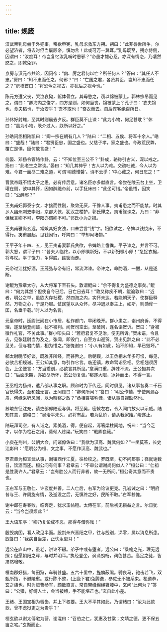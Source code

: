 ```yaml
---
---
---
```

title: 规箴
---


汉武帝乳母尝于外犯事，帝欲申宪，乳母求救东方朔。朔曰：“此非唇舌所争，尔必望济者，将去时但当屡顾帝，慎勿言！此或可万一冀耳。”乳母既至，朔亦侍侧，因谓曰：“汝痴耳！帝岂复忆汝乳哺时恩邪？”帝虽才雄心忍，亦深有情恋，乃凄然愍之，即敕免罪。

京房与汉元帝共论，因问帝：“幽、厉之君何以亡？所任何人？”答曰：“其任人不忠。”房曰：“知不忠而任之，何邪？”曰：“亡国之君，各贤其臣，岂知不忠而任之？”房稽首曰：“将恐今之视古，亦犹后之视今也。”

陈元方遭父丧，哭泣哀恸，躯体骨立。其母愍之，窃以锦被蒙上。郭林宗吊而见之，谓曰：“卿海内之俊才，四方是则，如何当丧，锦被蒙上？孔子曰：‘衣夫锦也，食夫稻也，于汝安乎？’吾不取也！”奋衣而去。自后宾客绝百所日。

孙休好射雉，至其时则晨去夕反。群臣莫不止谏：“此为小物，何足甚耽？”休曰：“虽为小物，耿介过人，朕所以好之。”

孙皓问丞相陆凯曰：“卿一宗在朝有几人？”陆曰：“二相、五侯、将军十余人。”皓曰：“盛哉！”陆曰：“君贤臣忠，国之盛也。父慈子孝，家之盛也。今政荒民弊，覆亡是惧，臣何敢言盛！”

何晏、邓扬令管辂作卦，云：“不知位至三公不？”卦成，辂称引古义，深以戒之。扬曰：“此老生之常谈。”晏曰：“知几其神乎！古人以为难。交疏吐诚，今人以为难。今君一面尽二难之道，可谓‘明德惟馨’。诗不云乎：‘中心藏之，何日忘之！’”

晋武帝既不悟太子之愚，必有传后意。诸名臣亦多献直言。帝尝在陵云台上坐，卫瓘在侧，欲申其怀，因如醉跪帝前，以手抚床曰：“此坐可惜。”帝虽悟，因笑曰：“公醉邪？”

王夷甫妇郭泰宁女，才拙而性刚，聚敛无厌，干豫人事。夷甫患之而不能禁。时其乡人幽州刺史李阳，京都大侠，犹汉之楼护，郭氏惮之。夷甫骤谏之，乃曰：“非但我言卿不可，李阳亦谓卿不可。”郭氏小为之损。

王夷甫雅尚玄远，常嫉其妇贪浊，口未尝言“钱”字。妇欲试之，令婢以钱绕床，不得行。夷甫晨起，见钱阂行，呼婢曰：“举却阿堵物。”

王平子年十四、五，见王夷甫妻郭氏贪欲，令婢路上儋粪。平子谏之，并言不可。郭大怒，谓平子曰：“昔夫人临终，以小郎嘱新妇，不以新妇嘱小郎！”急捉衣裾，将与杖。平子饶力，争得脱，踰窗而走。

元帝过江犹好酒，王茂弘与帝有旧，常流涕谏。帝许之，命酌酒，一酣，从是遂断。

谢鲲为豫章太守，从大将军下至石头。敦谓鲲曰：“余不得复为盛德之事矣。”鲲曰：“何为其然？但使自今已后，日亡日去耳！”敦又称疾不朝，鲲谕敦曰：“近者，明公之举，虽欲大存社稷，然四海之内，实怀未达。若能朝天子，使群臣释然，万物之心，于是乃服。仗民望以从众怀，尽冲退以奉主上，如斯，则勋侔一匡，名垂千载。”时人以为名言。

元皇帝时，廷尉张闿在小市居，私作都门，早闭晚开。群小患之，诣州府诉，不得理，遂至檛登闻鼓，犹不被判。闻贺司空出，至破冈，连名诣贺诉。贺曰：“身被徵作礼官，不关此事。”群小叩头曰：“若府君复不见治，便无所诉。”贺未语，令且去，见张廷尉当为及之。张闻，即毁门，自至方山迎贺。贺出见辞之曰：“此不必见关，但与君门情，相为惜之。”张愧谢曰：“小人有如此，始不即知，早已毁坏。”

郗太尉晚节好谈，既雅非所经，而甚矜之。后朝觐，以王丞相末年多可恨，每见，必欲苦相规诫。王公知其意，每引作它言。临还镇，故命驾诣丞相。丞相翘须厉色，上坐便言：“方当乖别，必欲言其所见。”意满口重，辞殊不流。王公摄其次曰：“后面未期，亦欲尽所怀，愿公勿复谈。”郗遂大瞋，冰衿而出，不得一言。

王丞相为扬州，遣八部从事之职。顾和时为下传还，同时俱见。诸从事各奏二千石官长得失，至和独无言。王问顾曰：“卿何所闻？”答曰：“明公作辅，宁使网漏吞舟，何缘采听风闻，以为察察之政？”丞相咨嗟称佳，诸从事自视缺然也。

苏峻东征沈充，请吏部郎陆迈与俱。将至吴，密敕左右，令入阊门放火以示威。陆知其意，谓峻曰：“吴治平未久，必将有乱。若为乱阶，请从我家始。”峻遂止。

陆玩拜司空，有人诣之，索美酒，得，便自起，泻箸梁柱间地，祝曰：“当今乏才，以尔为柱石之用，莫倾人栋梁。”玩笑曰：“戢卿良箴。”

小庾在荆州，公朝大会，问诸僚佐曰：“我欲为汉高、魏武何如？”一坐莫答，长史江虨曰：“愿明公为桓、文之事，不愿作汉高、魏武也。”

罗君章为桓宣武从事，谢镇西作江夏，往检校之。罗既至，初不问郡事；径就谢数日，饮酒而还。桓公问有何事？君章云：“不审公谓谢尚何似人？”桓公曰：“仁祖是胜我许人。”君章云：“岂有胜公人而行非者，故一无所问。”桓公奇其意而不责也。

王右军与王敬仁、许玄度并善。二人亡后，右军为论议更克。孔岩诫之曰：“明府昔与王、许周旋有情，及逝没之后，无慎终之好，民所不取。”右军甚愧。

谢中郎在寿春败，临奔走，犹求玉帖镫。太傅在军，前后初无损益之言。尔日犹云：“当今岂须烦此？”

王大语东亭：“卿乃复论成不恶，那得与僧弥戏！”

殷觊病困，看人政见半面。殷荆州兴晋阳之甲，往与觊别，涕零，属以消息所患。觊答曰：“我病自当差，正忧汝患耳！”

远公在庐山中，虽老，讲论不辍。弟子中或有堕者，远公曰：“桑榆之光，理无远照；但愿朝阳之晖，与时并明耳。”执经登坐，讽诵朗畅，词色甚苦。高足之徒，皆肃然增敬。

桓南郡好猎，每田狩，车骑甚盛。五六十里中，旌旗蔽隰。骋良马，驰击若飞，双甄所指，不避陵壑。或行陈不整，(上鹿下君)兔腾逸，参佐无不被系束。桓道恭，玄之族也，时为贼曹参军，颇敢直言。常自带绛绵绳箸腰中，玄问“此何为？”答曰：“公猎，好缚人士，会当被缚，手不能堪芒也。”玄自此小差。

王绪、王国宝相为唇齿，并上下权要。王大不平其如此，乃谓绪曰：“汝为此欻欻，曾不虑狱吏之为贵乎？”

桓玄欲以谢太傅宅为营，谢混曰：“召伯之仁，犹惠及甘棠；文靖之德，更不保五亩之宅。”玄惭而止。

